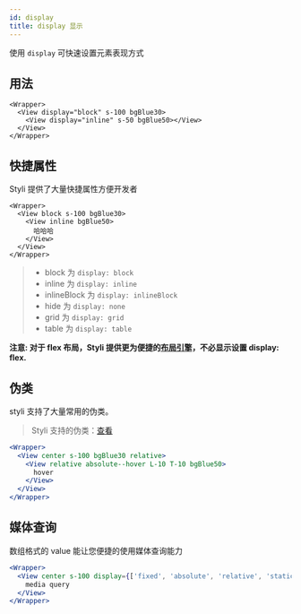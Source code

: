 ```yaml
---
id: display
title: display 显示
---
```


使用 `display` 可快速设置元素表现方式

## 用法

```tsx live
<Wrapper>
  <View display="block" s-100 bgBlue30>
    <View display="inline" s-50 bgBlue50></View>
  </View>
</Wrapper>
```

## 快捷属性

Styli 提供了大量快捷属性方便开发者

```tsx live
<Wrapper>
  <View block s-100 bgBlue30>
    <View inline bgBlue50>
      哈哈哈
    </View>
  </View>
</Wrapper>
```

> - block 为 `display: block`
> - inline 为 `display: inline`
> - inlineBlock 为 `display: inlineBlock`
> - hide 为 `display: none`
> - grid 为 `display: grid`
> - table 为 `display: table`

**注意: 对于 flex 布局，Styli 提供更为便捷的[布局引擎](layout-engine)，不必显示设置 display: flex.**

## 伪类

styli 支持了大量常用的伪类。

> Styli 支持的伪类：[查看](/docs/pseudo)

```jsx live
<Wrapper>
  <View center s-100 bgBlue30 relative>
    <View relative absolute--hover L-10 T-10 bgBlue50>
      hover
    </View>
  </View>
</Wrapper>
```

## 媒体查询

数组格式的 value 能让您便捷的使用媒体查询能力

```jsx live
<Wrapper>
  <View center s-100 display={['fixed', 'absolute', 'relative', 'static']} bgBlue30>
    media query
  </View>
</Wrapper>
```
